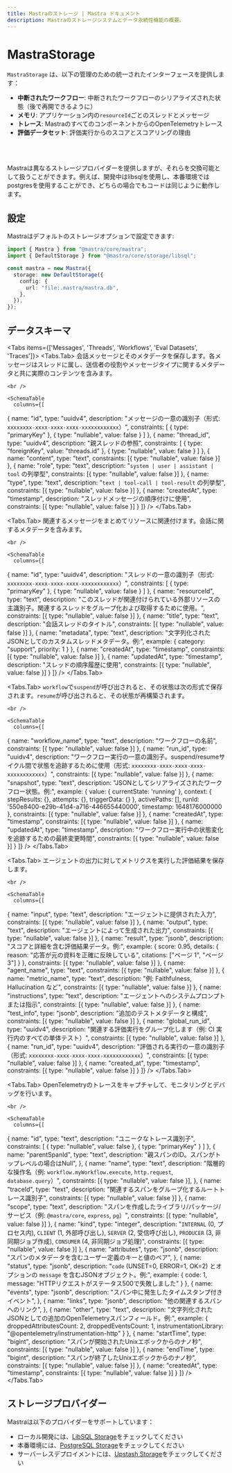 ```yaml
---
title: Mastraのストレージ | Mastra ドキュメント
description: Mastraのストレージシステムとデータ永続性機能の概要。
---
```




# MastraStorage

`MastraStorage` は、以下の管理のための統一されたインターフェースを提供します：

- **中断されたワークフロー**: 中断されたワークフローのシリアライズされた状態（後で再開できるように）
- **メモリ**: アプリケーション内の`resourceId`ごとのスレッドとメッセージ
- **トレース**: MastraのすべてのコンポーネントからのOpenTelemetryトレース
- **評価データセット**: 評価実行からのスコアとスコアリングの理由

<br />

<br />

<StorageOverviewImage />

Mastraは異なるストレージプロバイダーを提供しますが、それらを交換可能として扱うことができます。例えば、開発中はlibsqlを使用し、本番環境ではpostgresを使用することができ、どちらの場合でもコードは同じように動作します。

## 設定

Mastraはデフォルトのストレージオプションで設定できます:

```typescript copy
import { Mastra } from "@mastra/core/mastra";
import { DefaultStorage } from "@mastra/core/storage/libsql";

const mastra = new Mastra({
  storage: new DefaultStorage({
    config: {
      url: "file:.mastra/mastra.db",
    },
  }),
});
```

## データスキーマ

<Tabs items={['Messages', 'Threads', 'Workflows', 'Eval Datasets', 'Traces']}>
  <Tabs.Tab>
    会話メッセージとそのメタデータを保存します。各メッセージはスレッドに属し、送信者の役割やメッセージタイプに関するメタデータと共に実際のコンテンツを含みます。

    <br />

    <SchemaTable
      columns={[
  {
    name: "id",
    type: "uuidv4",
    description: "メッセージの一意の識別子（形式: `xxxxxxxx-xxxx-xxxx-xxxx-xxxxxxxxxxxx`）",
    constraints: [
      { type: "primaryKey" },
      { type: "nullable", value: false }
    ]
  },
  {
    name: "thread_id",
    type: "uuidv4",
    description: "親スレッドの参照",
    constraints: [
      { type: "foreignKey", value: "threads.id" },
      { type: "nullable", value: false }
    ]
  },
  {
    name: "content",
    type: "text",
    constraints: [{ type: "nullable", value: false }]
  },
  {
    name: "role",
    type: "text",
    description: "`system | user | assistant | tool` の列挙型",
    constraints: [{ type: "nullable", value: false }]
  },
  {
    name: "type",
    type: "text",
    description: "`text | tool-call | tool-result` の列挙型",
    constraints: [{ type: "nullable", value: false }]
  },
  {
    name: "createdAt",
    type: "timestamp",
    description: "スレッドメッセージの順序付けに使用",
    constraints: [{ type: "nullable", value: false }]
  }
]}
    />
  </Tabs.Tab>

  <Tabs.Tab>
    関連するメッセージをまとめてリソースに関連付けます。会話に関するメタデータを含みます。

    <br />

    <SchemaTable
      columns={[
  {
    name: "id",
    type: "uuidv4",
    description: "スレッドの一意の識別子（形式: `xxxxxxxx-xxxx-xxxx-xxxx-xxxxxxxxxxxx`）",
    constraints: [
      { type: "primaryKey" },
      { type: "nullable", value: false }
    ]
  },
  {
    name: "resourceId",
    type: "text",
    description: "このスレッドが関連付けられている外部リソースの主識別子。関連するスレッドをグループ化および取得するために使用。",
    constraints: [{ type: "nullable", value: false }]
  },
  {
    name: "title",
    type: "text",
    description: "会話スレッドのタイトル",
    constraints: [{ type: "nullable", value: false }]
  },
  {
    name: "metadata",
    type: "text",
    description: "文字列化されたJSONとしてのカスタムスレッドメタデータ。例:",
    example: {
      category: "support",
      priority: 1
    }
  },
  {
    name: "createdAt",
    type: "timestamp",
    constraints: [{ type: "nullable", value: false }]
  },
  {
    name: "updatedAt",
    type: "timestamp",
    description: "スレッドの順序履歴に使用",
    constraints: [{ type: "nullable", value: false }]
  }
]}
    />
  </Tabs.Tab>

  <Tabs.Tab>
    `workflow`で`suspend`が呼び出されると、その状態は次の形式で保存されます。`resume`が呼び出されると、その状態が再構築されます。

    <br />

    <SchemaTable
      columns={[
  {
    name: "workflow_name",
    type: "text",
    description: "ワークフローの名前",
    constraints: [{ type: "nullable", value: false }]
  },
  {
    name: "run_id",
    type: "uuidv4",
    description: "ワークフロー実行の一意の識別子。suspend/resumeサイクル間で状態を追跡するために使用（形式: `xxxxxxxx-xxxx-xxxx-xxxx-xxxxxxxxxxxx`）",
    constraints: [{ type: "nullable", value: false }]
  },
  {
    name: "snapshot",
    type: "text",
    description: "JSONとしてシリアライズされたワークフロー状態。例:",
    example: {
      value: { currentState: 'running' },
      context: {
        stepResults: {},
        attempts: {},
        triggerData: {}
      },
      activePaths: [],
      runId: '550e8400-e29b-41d4-a716-446655440000',
      timestamp: 1648176000000
    },
    constraints: [{ type: "nullable", value: false }]
  },
  {
    name: "createdAt",
    type: "timestamp",
    constraints: [{ type: "nullable", value: false }]
  },
  {
    name: "updatedAt",
    type: "timestamp",
    description: "ワークフロー実行中の状態変化を追跡するための最終変更時間",
    constraints: [{ type: "nullable", value: false }]
  }
]}
    />
  </Tabs.Tab>

  <Tabs.Tab>
    エージェントの出力に対してメトリクスを実行した評価結果を保存します。

    <br />

    <SchemaTable
      columns={[
  {
    name: "input",
    type: "text",
    description: "エージェントに提供された入力",
    constraints: [{ type: "nullable", value: false }]
  },
  {
    name: "output",
    type: "text",
    description: "エージェントによって生成された出力",
    constraints: [{ type: "nullable", value: false }]
  },
  {
    name: "result",
    type: "jsonb",
    description: "スコアと詳細を含む評価結果データ。例:",
    example: {
      score: 0.95,
      details: {
        reason: "応答が元の資料を正確に反映している",
        citations: ["ページ 1", "ページ 3"]
      }
    },
    constraints: [{ type: "nullable", value: false }]
  },
  {
    name: "agent_name",
    type: "text",
    constraints: [{ type: "nullable", value: false }]
  },
  {
    name: "metric_name",
    type: "text",
    description: "例: Faithfulness, Hallucination など",
    constraints: [{ type: "nullable", value: false }]
  },
  {
    name: "instructions",
    type: "text",
    description: "エージェントへのシステムプロンプトまたは指示",
    constraints: [{ type: "nullable", value: false }]
  },
  {
    name: "test_info",
    type: "jsonb",
    description: "追加のテストメタデータと構成",
    constraints: [{ type: "nullable", value: false }]
  },
  {
    name: "global_run_id",
    type: "uuidv4",
    description: "関連する評価実行をグループ化します（例: CI 実行内のすべての単体テスト）",
    constraints: [{ type: "nullable", value: false }]
  },
  {
    name: "run_id",
    type: "uuidv4",
    description: "評価される実行の一意の識別子（形式: `xxxxxxxx-xxxx-xxxx-xxxx-xxxxxxxxxxxx`）",
    constraints: [{ type: "nullable", value: false }]
  },
  {
    name: "created_at",
    type: "timestamp",
    constraints: [{ type: "nullable", value: false }]
  }
]}
    />
  </Tabs.Tab>

  <Tabs.Tab>
    OpenTelemetryのトレースをキャプチャして、モニタリングとデバッグを行います。

    <br />

    <SchemaTable
      columns={[
  {
    name: "id",
    type: "text",
    description: "ユニークなトレース識別子",
    constraints: [
      { type: "nullable", value: false },
      { type: "primaryKey" }
    ]
  },
  {
    name: "parentSpanId",
    type: "text",
    description: "親スパンのID。スパンがトップレベルの場合はNull",
  },
  {
    name: "name",
    type: "text",
    description: "階層的な操作名（例: `workflow.myWorkflow.execute`, `http.request`, `database.query`）",
    constraints: [{ type: "nullable", value: false }],
  },
  {
    name: "traceId",
    type: "text",
    description: "関連するスパンをグループ化するルートトレース識別子",
    constraints: [{ type: "nullable", value: false }]
  },
  {
    name: "scope",
    type: "text",
    description: "スパンを作成したライブラリ/パッケージ/サービス（例: `@mastra/core`, `express`, `pg`）",
    constraints: [{ type: "nullable", value: false }]
  },
  {
    name: "kind",
    type: "integer",
    description: "`INTERNAL` (0, プロセス内), `CLIENT` (1, 外部呼び出し), `SERVER` (2, 受信呼び出し), `PRODUCER` (3, 非同期ジョブ作成), `CONSUMER` (4, 非同期ジョブ処理)",
    constraints: [{ type: "nullable", value: false }]
  },
  {
    name: "attributes",
    type: "jsonb",
    description: "スパンのメタデータを含むユーザー定義のキーと値のペア",
  },
  {
    name: "status",
    type: "jsonb",
    description: "`code` (UNSET=0, ERROR=1, OK=2) とオプションの `message` を含むJSONオブジェクト。例:",
    example: {
      code: 1,
      message: "HTTPリクエストがステータス500で失敗しました"
    }
  },
  {
    name: "events",
    type: "jsonb",
    description: "スパン中に発生したタイムスタンプ付きイベント",
  },
  {
    name: "links",
    type: "jsonb",
    description: "他の関連するスパンへのリンク",
    },
  {
    name: "other",
    type: "text",
    description: "文字列化されたJSONとしての追加のOpenTelemetryスパンフィールド。例:",
    example: {
      droppedAttributesCount: 2,
      droppedEventsCount: 1,
      instrumentationLibrary: "@opentelemetry/instrumentation-http"
    }
  },
  {
    name: "startTime",
    type: "bigint",
    description: "スパンが開始されたUnixエポックからのナノ秒",
    constraints: [{ type: "nullable", value: false }]
  },
  {
    name: "endTime",
    type: "bigint",
    description: "スパンが終了したUnixエポックからのナノ秒",
    constraints: [{ type: "nullable", value: false }]
  },
  {
    name: "createdAt",
    type: "timestamp",
    constraints: [{ type: "nullable", value: false }]
  }
]}
    />
  </Tabs.Tab>
</Tabs>




## ストレージプロバイダー

Mastraは以下のプロバイダーをサポートしています：

- ローカル開発には、[LibSQL Storage](../../reference/storage/libsql.mdx)をチェックしてください
- 本番環境には、[PostgreSQL Storage](../../reference/storage/postgresql.mdx)をチェックしてください
- サーバーレスデプロイメントには、[Upstash Storage](../../reference/storage/upstash.mdx)をチェックしてください
